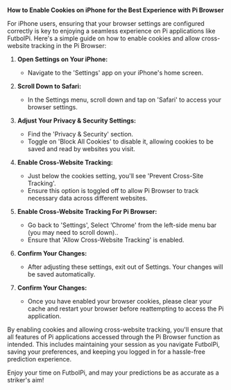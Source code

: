 
<UnstableLocaleFix />

**How to Enable Cookies on iPhone for the Best Experience with Pi Browser**

For iPhone users, ensuring that your browser settings are configured correctly is key to enjoying a seamless experience on Pi applications like FutbolPi. Here's a simple guide on how to enable cookies and allow cross-website tracking in the Pi Browser:

1. **Open Settings on Your iPhone:**

   - Navigate to the 'Settings' app on your iPhone's home screen.

2. **Scroll Down to Safari:**

   - In the Settings menu, scroll down and tap on 'Safari' to access your browser settings.

3. **Adjust Your Privacy & Security Settings:**

   - Find the 'Privacy & Security' section.
   - Toggle on 'Block All Cookies' to disable it, allowing cookies to be saved and read by websites you visit.

4. **Enable Cross-Website Tracking:**

   - Just below the cookies setting, you'll see 'Prevent Cross-Site Tracking'.
   - Ensure this option is toggled off to allow Pi Browser to track necessary data across different websites.

5. **Enable Cross-Website Tracking For Pi Browser:**

   - Go back to 'Settings', Select ‘Chrome' from the left-side menu bar (you may need to scroll down)..
   - Ensure that 'Allow Cross-Website Tracking' is enabled.

6. **Confirm Your Changes:**

   - After adjusting these settings, exit out of Settings. Your changes will be saved automatically.

7. **Confirm Your Changes:**
   - Once you have enabled your browser cookies, please clear your cache and restart your browser before reattempting to access the Pi application.

By enabling cookies and allowing cross-website tracking, you'll ensure that all features of Pi applications accessed through the Pi Browser function as intended. This includes maintaining your session as you navigate FutbolPi, saving your preferences, and keeping you logged in for a hassle-free prediction experience.

Enjoy your time on FutbolPi, and may your predictions be as accurate as a striker's aim!
